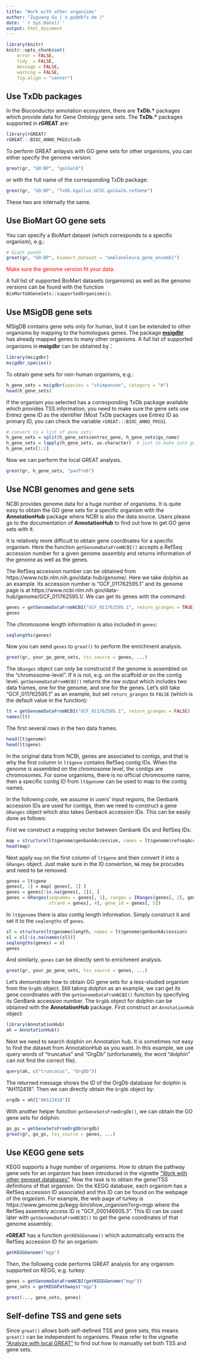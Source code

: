 ```yaml
---
title: "Work with other organisms"
author: "Zuguang Gu ( z.gu@dkfz.de )"
date: '`r Sys.Date()`'
output: html_document
---
```


```r
library(knitr)
knitr::opts_chunk$set(
    error = FALSE,
    tidy  = FALSE,
    message = FALSE,
    warning = FALSE,
    fig.align = "center")
```

## Use TxDb packages

In the Bioconductor annotation ecosystem, there are **TxDb.\*** packages which
provide data for Gene Ontology gene sets. The **TxDb.\*** packages supported in **rGREAT** are:

```r
library(rGREAT)
rGREAT:::BIOC_ANNO_PKGS$txdb
```

To perform GREAT anlaysis with GO gene sets for other organisms, you can either
specify the genome version:

```r
great(gr, "GO:BP", "galGal6")
```

or with the full name of the corresponding TxDb package:

```r
great(gr, "GO:BP", "TxDb.Ggallus.UCSC.galGal6.refGene")
```

These two are internally the same.

## Use BioMart GO gene sets

You can specify a BioMart dataset (which corresponds to a specific organism), e.g.:

```r
# Giant panda
great(gr, "GO:BP", biomart_dataset = "amelanoleuca_gene_ensembl")
```

<p style="color:red">Make sure the genome version fit your data.</p>

A full list of supported BioMart datasets (organisms) as well as the genomo versions can be found with the function `BioMartGOGeneSets::supportedOrganisms()`.

## Use MSigDB gene sets

MSigDB contains gene sets only for human, but it can be extended to other organisms
by mapping to the homologues genes. The package [**msigdbr**](https://cran.r-project.org/web/packages/msigdbr/index.html) has
already mapped genes to many other organisms. A full list of supported organisms in **msigdbr** can be obtained by：

```r
library(msigdbr)
msigdbr_species()
```

To obtain gene sets for non-human organisms, e.g.:

```r
h_gene_sets = msigdbr(species = "chimpanzee", category = "H")
head(h_gene_sets)
```

If the organism you selected has a corresponding TxDb package available which provides TSS information, 
you need to make sure the gene sets use Entrez gene ID as the identifier (Most TxDb packages use Entrez ID
as primary ID, you can check the variable `rGREAT:::BIOC_ANNO_PKGS`).

```r
# convert to a list of gene sets
h_gene_sets = split(h_gene_sets$entrez_gene, h_gene_sets$gs_name)
h_gene_sets = lapply(h_gene_sets, as.character)  # just to make sure gene IDs are all in character.
h_gene_sets[1:2]
```

Now we can perform the local GREAT analysis.

```r
great(gr, h_gene_sets, "panTro6")
```

## Use NCBI genomes and gene sets

NCBI provides genome data for a huge number of organisms. It is quite easy to
obtain the GO gene sets for a specific organism with the **AnnotationHub**
package where NCBI is also the data source. Users please go to the
documentation of **AnnotationHub** to find out how to get GO gene sets with it.

It is relatively more difficult to obtain gene coordinates for a specific organism. 
Here the function `getGenomeDataFromNCBI()` accepts a
RefSeq accession number for a given genome assembly and returns information of the
genome as well as the genes.

The RefSeq accession number can be obtained from
https://www.ncbi.nlm.nih.gov/data-hub/genome/. Here we take dolphin as an
example. Its accession number is "GCF_011762595.1" and its genome page is at
https://www.ncbi.nlm.nih.gov/data-hub/genome/GCF_011762595.1/. We can get its genes with the command:

```r
genes = getGenomeDataFromNCBI("GCF_011762595.1", return_granges = TRUE)
genes
```

The chromosome length information is also included in `genes`:

```r
seqlengths(genes)
```

Now you can send `genes` to `great()` to perform the enrichment analysis.

```r
great(gr, your_go_gene_sets, tss_source = genes, ...)
```


The `GRanges` object can only be constructd if the genome is assembled on the
"chromosome-level". If it is not, e.g. on the scaffold or on the contig level.
`getGenomeDataFromNCBI()` returns the raw output which includes two data frames,
one for the genome, and one for the genes. Let's still take "GCF_011762595.1"
as an example, but set `return_granges` to `FALSE` (which is the default value in the function):

```r
lt = getGenomeDataFromNCBI("GCF_011762595.1", return_granges = FALSE)
names(lt)
```

The first several rows in the two data frames.

```r
head(lt$genome)
head(lt$gene)
```

In the original data from NCBI, genes are associated to contigs, and that is why
the first column in `lt$gene` contains RefSeq contig IDs. When the genome is
assembled on the chromosome level, the contigs are chromosomes. For some organisms,
there is no official chromosome name, then a specific contig ID from `lt$genome`
can be used to map to the contig names.

In the following code, we assume in users' input regions, the Genbank accession IDs
are used for contigs, then we need to construct a gene `GRanges` object which also takes
Genback accession IDs. This can be easily done as follows:

First we construct a mapping vector between Genbank IDs and RefSeq IDs:

```r
map = structure(lt$genome$genbankAccession, names = lt$genome$refseqAccession)
head(map)
```

Next apply `map` on the first column of `lt$gene` and then convert it into a `GRanges` object.
Just make sure in the ID convertion, `NA` may be procudes and need to be removed.

```r
genes = lt$gene
genes[, 1] = map[ genes[, 1] ]
genes = genes[!is.na(genes[, 1]), ]
genes = GRanges(seqnames = genes[, 1], ranges = IRanges(genes[, 2], genes[, 3]),
                strand = genes[, 4], gene_id = genes[, 5])
```

In `lt$genome` there is also contig length information. Simply construct it and set it to 
the `seqlengths` of `genes`.


```r
sl = structure(lt$genome$length, names = lt$genome$genbankAccession)
sl = sl[!is.na(names(sl))]
seqlengths(genes) = sl
genes
```

And similarly, `genes` can be directly sent to enrichment analysis.

```r
great(gr, your_go_gene_sets, tss_source = genes, ...)
```

Let's demonstrate how to obtain GO gene sets for a less-studied organism from
the `OrgDb` object. Still taking dolphin as an example, we can get its gene
coordinates with the `getGenomeDataFromNCBI()` function by specifying its
GenBank accession number. The `OrgDb` object for dolphin can be obtained with
the **AnnotationHub** package. First construct an `AnnotationHub` object:

```r
library(AnnotationHub)
ah = AnnotationHub()
```

Next we need to search dolphin on Annotation hub. It is sometimes not easy to
find the dataset from AnnotationHub as you want. In this example, we use query
words of "truncatus" and "OrgDb" (unfortunately, the word "dolphin" can not
find the correct file).

```r
query(ah, c("truncatus", "OrgDb"))
```

The returned message shows the ID of the OrgDb database for dolphin is
"AH112418". Then we can directly obtain the `OrgDb` object by:

```r
orgdb = ah[["AH112418"]]
```

With another helper function `getGeneSetsFromOrgDb()`, we can obtain the GO
gene sets for dolphin:

```r
go_gs = getGeneSetsFromOrgDb(orgdb)
great(gr, go_gs, tss_source = genes, ...)
```

## Use KEGG gene sets

KEGG supports a huge number of organisms. How to obtain the pathway gene sets
for an organism has been introduced in the vignette ["Work with other geneset
databases"](other-geneset-databases.html#kegg-pathways). Now the task is
to obtain the gene/TSS definitions of that organism. On the KEGG database, each
organism has a RefSeq accession ID associated and this ID can be found on the
webpage of the organism. For example, the web page of turkey is
https://www.genome.jp/kegg-bin/show_organism?org=mgp where the
RefSeq assembly access ID is "GCF_000146605.3". This ID can be used later
with `getGenomeDataFromNCBI()` to get the gene coordinates of that genome assembly.

**rGREAT** has a function `getKEGGGenome()` which automatically extracts the RefSeq
accession ID for an organism:

```r
getKEGGGenome("mgp")
```

Then, the following code performs GREAT analysis for any organism supported on KEGG, e.g. turkey:

```r
genes = getGenomeDataFromNCBI(getKEGGGenome("mgp"))
gene_sets = getKEGGPathways("mgp")

great(..., gene_sets, genes)
```

## Self-define TSS and gene sets

Since `great()` allows both self-defined TSS and gene sets, this means `great()` can be independent to organisms. 
Please refer to the vignette ["Analyze with local GREAT"](local-GREAT.html#manually-set-gene-sets-and-transcriptome-annotations) to
find out how to manuallly set both TSS and gene sets.


